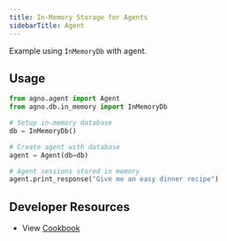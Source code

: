 ```yaml
---
title: In-Memory Storage for Agents
sidebarTitle: Agent
---
```


Example using `InMemoryDb` with agent.

## Usage

```python
from agno.agent import Agent
from agno.db.in_memory import InMemoryDb

# Setup in-memory database
db = InMemoryDb()

# Create agent with database
agent = Agent(db=db)

# Agent sessions stored in memory
agent.print_response("Give me an easy dinner recipe")
```


## Developer Resources

- View [Cookbook](https://github.com/agno-agi/agno/tree/main/cookbook/db/in_memory/in_memory_for_agent.py)

